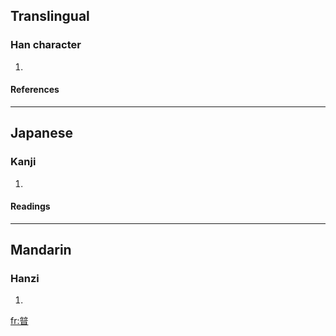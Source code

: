 ==Translingual==
===Han character===
{{Han char|rn=72|rad=日|as=10|sn=14|four=|canj=X卜廿日 (XYTA), 卜廿日 (YTA)}}
# {{defn|Han|sort=日10}}
====References====
{{Han ref|kx=0498.360|dkj=14082|hdz=21530.180|uh=669C|ud=26268}}

----
==Japanese==
===Kanji===
{{ja-kanji|grade=|rs=日10}}
# {{defn|Japanese}} 
====Readings====
{{ja-readings|on=[[ふ]] (fu)|kun=[[あまねし]] (amaneshi)}}

----
==Mandarin==
===Hanzi===
{{cmn-hanzi|pin=[[jìn]] (jin4)|wg=chin<sup>4</sup>}}
# {{defn|Mandarin}}

[[fr:暜]]
